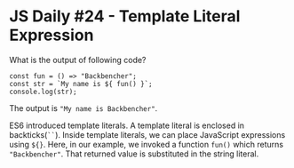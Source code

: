 
<Layout>
<SEO title="JS Daily #24 - Template Literal Expression" />
<JSLayout>

# JS Daily #24 - Template Literal Expression

What is the output of following code?

```javascript{numberLines: true}
const fun = () => "Backbencher";
const str = `My name is ${ fun() }`;
console.log(str);
```

<Divider />

The output is `"My name is Backbencher"`.

ES6 introduced template literals. A template literal is enclosed in backticks(` `` `). Inside template literals, we can place JavaScript expressions using `${}`. Here, in our example, we invoked a function `fun()` which returns `"Backbencher"`. That returned value is substituted in the string literal.


</JSLayout>
</Layout>
